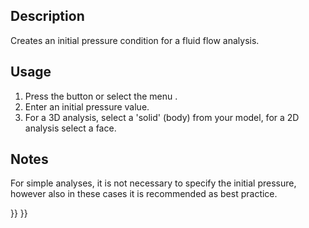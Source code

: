 <languages/>
<translate>

<!--T:4-->
{{Docnav
|[[FEM_ConstraintInitialFlowVelocity|Constraint initial flow velocity]]
|[[FEM_ConstraintFlowVelocity|Constraint flow velocity]]
|[[FEM_Workbench|FEM]]
|IconL=FEM_ConstraintInitialFlowVelocity.svg
|IconR=FEM_ConstraintFlowVelocity.svg
|IconC=Workbench_FEM.svg
}}

<!--T:1-->
{{GuiCommandContainer|
{{GuiCommand
|Name=FEM ConstraintInitialPressure
|MenuLocation=Model → Fluid boundary conditions → Initial pressure condition
|Workbenches=[[FEM_Workbench|FEM]]
|Version=0.21
|SeeAlso=[[FEM_ConstraintInitialFlowVelocity|FEM Constraint initial flow velocity]]
}}
{{GuiCommandFemInfo
|Solvers=Elmer
}}
}}

==Description== <!--T:8-->

<!--T:2-->
Creates an initial pressure condition for a fluid flow analysis.

==Usage== <!--T:10--> 

<!--T:9-->
# Press the {{Button|[[Image:FEM_ConstraintInitialPressure.svg|16px]] [[FEM_ConstraintInitialPressure|Initial pressure condition]]}} button or select the menu {{MenuCommand|Model → Fluid boundary conditions → [[Image:FEM_ConstraintInitialPressure.svg|16px]] Initial pressure condition}}.
# Enter an initial pressure value.
# For a 3D analysis, select a 'solid' (body) from your model, for a 2D analysis select a face.

==Notes== <!--T:13--> 

<!--T:14-->
For simple analyses, it is not necessary to specify the initial pressure, however also in these cases it is recommended as best practice.


<!--T:5-->
{{Docnav
|[[FEM_ConstraintInitialFlowVelocity|Constraint initial flow velocity]]
|[[FEM_ConstraintFlowVelocity|Constraint flow velocity]]
|[[FEM_Workbench|FEM]]
|IconL=FEM_ConstraintInitialFlowVelocity.svg
|IconR=FEM_ConstraintFlowVelocity.svg
|IconC=Workbench_FEM.svg
}}

</translate>
{{FEM Tools navi{{#translation:}}}}
{{Userdocnavi{{#translation:}}}}